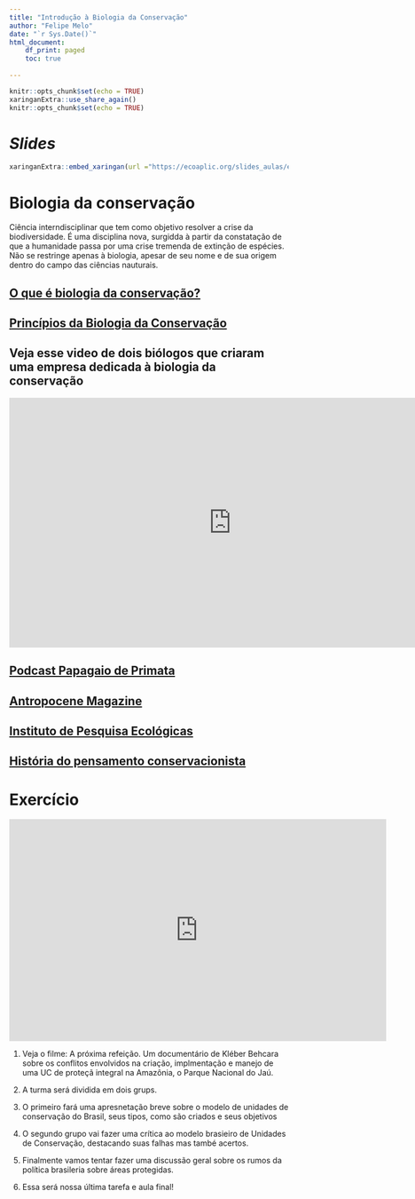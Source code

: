 ```yaml
---
title: "Introdução à Biologia da Conservação"
author: "Felipe Melo"
date: "`r Sys.Date()`"
html_document:
    df_print: paged
    toc: true
    
---
```


```r
knitr::opts_chunk$set(echo = TRUE)
xaringanExtra::use_share_again()
knitr::opts_chunk$set(echo = TRUE)
```

# *Slides* 

```r
xaringanExtra::embed_xaringan(url ="https://ecoaplic.org/slides_aulas/eco_geral2/aula4_biocons.html#1", ratio = "16:9")

```

# Biologia da conservação

Ciência interndisciplinar que tem como objetivo resolver a crise da biodiversidade. É uma disciplina nova, surgidda à partir da constatação de que a humanidade passa por uma crise tremenda de extinção de espécies. Não se restringe apenas à biologia, apesar de seu nome e de sua origem dentro do campo das ciências nauturais.

## [O que é biologia da conservação?](https://www.oeco.org.br/dicionario-ambiental/28367-o-que-e-a-biologia-da-conservacao/#:~:text=Os%20bi%C3%B3logos%20da%20conserva%C3%A7%C3%A3o%20pesquisam,bem%2Destar%20da%20sociedade%20humana.)

## [Princípios da Biologia da Conservação](https://conbio.org/images/content_prof_dev/conservation_literacy_portuguese.pdf)

## Veja esse video de dois biólogos que criaram uma empresa dedicada à biologia da conservação

<iframe width="800" height="450" src="https://www.youtube.com/embed/WjJdvr12Y7Q" title="YouTube video player" frameborder="0" allow="accelerometer; autoplay; clipboard-write; encrypted-media; gyroscope; picture-in-picture" allowfullscreen></iframe>

## [Podcast Papagaio de Primata](https://biologiadaconservacao.com.br/papagaiodeprimata)

## [Antropocene Magazine](https://www.anthropocenemagazine.org/)

## [Instituto de Pesquisa Ecológicas](https://www.ipe.org.br/?gclid=CjwKCAjw3_KIBhA2EiwAaAAliqw-yD_l6hPNXm28xmGB9VKDd6aaW1QFnUsmjCv3ZUH8Gc8PUSY0ZhoCc1IQAvD_BwE)

## [História do pensamento conservacionista](https://www.scielo.br/j/his/a/LZyXDZjgmVh4ssHfPPNrGHd/?lang=pt)

# Exercício

<iframe width="680" height="400" src="https://www.youtube.com/embed/IrfLtP9C6K8" title="YouTube video player" frameborder="0" allow="accelerometer; autoplay; clipboard-write; encrypted-media; gyroscope; picture-in-picture" allowfullscreen></iframe>

1. Veja o filme: A próxima refeição. Um documentário de Kléber Behcara sobre os conflitos envolvidos na criação, implmentação e manejo de uma UC de proteçã integral na Amazônia, o Parque Nacional do Jaú.

1. A turma será dividida em dois grups. 

1. O primeiro fará uma apresnetação breve sobre o modelo de unidades de conservação do Brasil, seus tipos, como são criados e seus objetivos

1. O segundo grupo vai fazer uma crítica ao modelo brasieiro de Unidades de Conservação, destacando suas falhas mas també acertos.

1. Finalmente vamos tentar fazer uma discussão geral sobre os rumos da política brasileria sobre áreas protegidas. 

1. Essa será nossa última tarefa e aula final!

